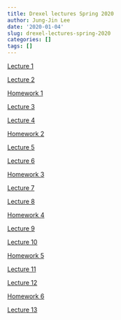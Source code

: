 ```yaml
---
title: Drexel lectures Spring 2020
author: Jung-Jin Lee
date: '2020-01-04'
slug: drexel-lectures-spring-2020
categories: []
tags: []
---
```


[Lecture 1](/Drexel_2020/Drexel_2020_Lecture_1.html)

[Lecture 2](/Drexel_2020/Drexel_2020_Lecture_2.html)

[Homework 1](/Drexel_2020/HW1.pdf)

[Lecture 3](/Drexel_2020/Drexel_2020_Lecture_3.html)

[Lecture 4](/Drexel_2020/Drexel_2020_Lecture_4.html)

[Homework 2](/Drexel_2020/HW2.pdf)

[Lecture 5](/Drexel_2020/Drexel_2020_Lecture_5.html)

[Lecture 6](/Drexel_2020/Drexel_2020_Lecture_6.html)

[Homework 3](/Drexel_2020/HW3.pdf)

[Lecture 7](/Drexel_2020/Drexel_2020_Lecture_7.html)

[Lecture 8](/Drexel_2020/Drexel_2020_Lecture_8.html)

[Homework 4](/Drexel_2020/HW4.pdf)

[Lecture 9](/Drexel_2020/Drexel_2020_Lecture_9.html)

[Lecture 10](/Drexel_2020/Drexel_2020_Lecture_10.html)

[Homework 5](/Drexel_2020/HW5.pdf)

[Lecture 11](/Drexel_2020/Drexel_2020_Lecture_11.html)

[Lecture 12](/Drexel_2020/Drexel_2020_Lecture_12.html)

[Homework 6](/Drexel_2020/HW6.pdf)

[Lecture 13](/Drexel_2020/Drexel_2020_Lecture_13.html)
